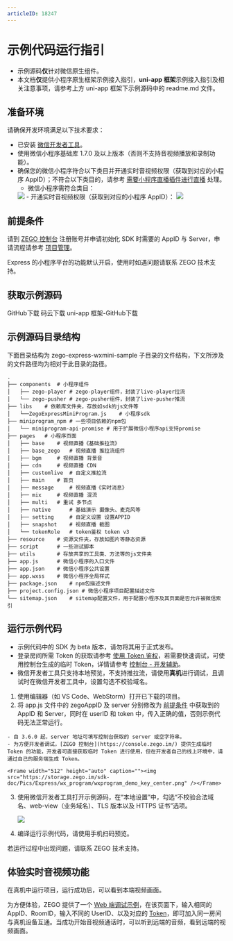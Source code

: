 ```yaml
---
articleID: 18247
---
```

# 示例代码运行指引

- 示例源码**仅**针对微信原生组件。
- 本文档**仅**提供小程序原生框架示例接入指引，**uni-app 框架**示例接入指引及相关注意事项，请参考上方 uni-app 框架下示例源码中的 readme.md 文件。

## 准备环境

请确保开发环境满足以下技术要求：

* 已安装 [微信开发者工具](https://developers.weixin.qq.com/miniprogram/dev/devtools/stable.html)。
* 使用微信小程序基础库 1.7.0 及以上版本（否则不支持音视频播放和录制功能）。
* 确保您的微信小程序符合以下类目并开通实时音视频权限（获取到对应的小程序 AppID）；不符合以下类目的，请参考 [需要小程序直播插件进行直播](/real-time-video-miniprogram/live-broadcast-capability/dianshangzhibo#2) 处理。
  - 微信小程序需符合类目：
  <Frame width="512" height="auto" caption=""><img src="https://storage.zego.im/sdk-doc/Pics/MiniProgram/category_zh.png" /></Frame>
  - 开通实时音视频权限（获取到对应的小程序 AppID）：
  <Frame width="512" height="auto" caption=""><img src="https://storage.zego.im/sdk-doc/Pics/MiniProgram/apiconfig_2.png" /></Frame>

## 前提条件

请到 [ZEGO 控制台](https://console.zego.im/) 注册账号并申请初始化 SDK 时需要的 AppID 与 Server，申请流程请参考 [项目管理](/console/project-info)。

<Warning title="注意">

Express 的小程序平台的功能默认开启，使用时如遇问题请联系 ZEGO 技术支持。

</Warning>

## 获取示例源码
<CardGroup cols={2}>
<Card title="示例源码" href="https://github.com/zegodev/zego-express-wxmini-sample" target="_blank">
GitHub下载
</Card>
<Card title="示例源码"  href="https://gitee.com/zegodev/zego-express-wxmini-sample" target="_blank">
码云下载
</Card>
</CardGroup>
<Card title="示例源码" href="https://github.com/zegoim/zego-express-wxmini-uniapp-sample" target="_blank">
uni-app 框架-GitHub下载
</Card>


## 示例源码目录结构

下面目录结构为 zego-express-wxmini-sample 子目录的文件结构，下文所涉及的文件路径均为相对于此目录的路径。

```tree
.
├── components  # 小程序组件
│   ├── zego-player # zego-player组件，封装了live-player拉流
│   └── zego-pusher # zego-pusher组件，封装了live-pusher推流
├── libs    # 依赖库文件夹，存放如sdk的js文件等
│   └──ZegoExpressMiniProgram.js    # 小程序sdk
├── miniprogram_npm # 一些项目依赖的npm包
│   └── miniprogram-api-promise # 用于扩展微信小程序api支持promise
├── pages   # 小程序页面
│   ├── base    # 视频直播《基础推拉流》
│   ├── base_zego   # 视频直播 推拉流组件
│   ├── bgm     # 视频直播 背景音
│   ├── cdn     # 视频直播 CDN
│   ├── customlive  # 自定义推拉流
│   ├── main    # 首页
│   ├── message     # 视频直播《实时消息》
│   ├── mix     # 视频直播 混流
│   ├── multi   # 重试 多节点
│   ├── native      # 基础演示 摄像头、麦克风等
│   ├── setting     # 自定义设置 设置APPID
│   ├── snapshot    # 视频直播 截图
│   └── tokenRole   # token鉴权 token v3
├── resource    # 资源文件夹，存放如图片等静态资源
├── script      # 一些测试脚本
├── utils       # 存放共享的工具类、方法等的js文件夹
├── app.js      # 微信小程序的入口文件
├── app.json    # 微信小程序公共设置
├── app.wxss    # 微信小程序全局样式
├── package.json    # npm包描述文件
├── project.config.json # 微信小程序项目配置描述文件
└── sitemap.json    # sitemap配置文件，用于配置小程序及其页面是否允许被微信索引
```

## 运行示例代码

<Warning title="注意">

- 示例代码中的 SDK 为 beta 版本，请勿将其用于正式发布。
- 登录房间所需 Token 的获取请参考 [使用 Token 鉴权](/real-time-video-miniprogram/communication-capability/general-reference)，若需要快速调试，可使用控制台生成的临时 Token，详情请参考 [控制台 - 开发辅助](/console/development-assistance/app-development-assistance)。
- 微信开发者工具只支持本地预览，不支持推拉流，请使用**真机**进行调试，且调试时在微信开发者工具中，设置勾选不校验域名。

</Warning>


1. 使用编辑器（如 VS Code、WebStorm）打开已下载的项目。
2. 将 app.js 文件中的 zegoAppID 及 server 分别修改为 [前提条件](#前提条件) 中获取到的 AppID 和 Server，同时在 userID 和 token 中，传入正确的值，否则示例代码无法正常运行。

<Warning title="注意">

    - 自 3.6.0 起，server 地址可填写控制台获取的 server 或空字符串。
    - 为方便开发者调试，[ZEGO 控制台](https://console.zego.im/) 提供生成临时 Token 的功能，开发者可直接获取临时 Token 进行使用，但在开发者自己的线上环境中，请通过自己的服务端生成 Token。

</Warning>

    <Frame width="512" height="auto" caption=""><img src="https://storage.zego.im/sdk-doc/Pics/Express/wx_program/wxprogram_demo_key_center.png" /></Frame>

3. 使用微信开发者工具打开示例源码，在“本地设置”中，勾选“不校验合法域名、web-view（业务域名）、TLS 版本以及 HTTPS 证书”选项。

    <Frame width="512" height="auto" caption=""><img src="https://storage.zego.im/sdk-doc/Pics/MiniProgram/local_setting.png" /></Frame>

4. 编译运行示例代码，请使用手机扫码预览。

<Note title="说明">
    若运行过程中出现问题，请联系 ZEGO 技术支持。

</Note>

## 体验实时音视频功能

在真机中运行项目，运行成功后，可以看到本端视频画面。

为方便体验，ZEGO 提供了一个 [Web 端调试示例](https://zegodev.github.io/zego-express-webrtc-sample/assistDev/index.html)，在该页面下，输入相同的 AppID、RoomID，输入不同的 UserID、以及对应的 [Token](/console/development-assistance/temporary-token)，即可加入同一房间与真机设备互通。当成功开始音视频通话时，可以听到远端的音频，看到远端的视频画面。

